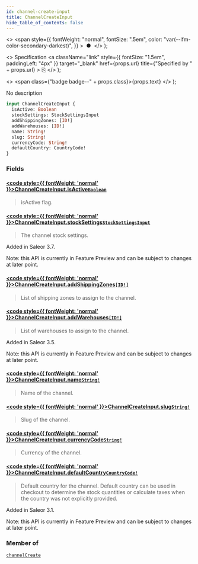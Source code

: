 ```yaml
---
id: channel-create-input
title: ChannelCreateInput
hide_table_of_contents: false
---
```


  <>
    <span
      style={{
        fontWeight: "normal",
        fontSize: ".5em",
        color: "var(--ifm-color-secondary-darkest)",
      }}
    >
      &nbsp;●&nbsp;
    </span>
  </>
);

  <>
    Specification
    <a
      className="link"
      style={{ fontSize: "1.5em", paddingLeft: "4px" }}
      target="\_blank"
      href={props.url}
      title={"Specified by " + props.url}
    >
      ⎘
    </a>
  </>
);

  <>
    <span class={"badge badge--" + props.class}>{props.text}</span>
  </>
);

No description

```graphql
input ChannelCreateInput {
  isActive: Boolean
  stockSettings: StockSettingsInput
  addShippingZones: [ID!]
  addWarehouses: [ID!]
  name: String!
  slug: String!
  currencyCode: String!
  defaultCountry: CountryCode!
}
```

### Fields

#### [<code style={{ fontWeight: 'normal' }}>ChannelCreateInput.<b>isActive</b></code>](#)<Bullet />[`Boolean`](../../../developer/api-reference/scalars/boolean) <Badge class="secondary" text="scalar"/>

> isActive flag.

#### [<code style={{ fontWeight: 'normal' }}>ChannelCreateInput.<b>stockSettings</b></code>](#)<Bullet />[`StockSettingsInput`](../../../developer/api-reference/inputs/stock-settings-input) <Badge class="secondary" text="input"/>

> The channel stock settings.

Added in Saleor 3.7.

Note: this API is currently in Feature Preview and can be subject to changes at later point.

>

#### [<code style={{ fontWeight: 'normal' }}>ChannelCreateInput.<b>addShippingZones</b></code>](#)<Bullet />[`[ID!]`](../../../developer/api-reference/scalars/id) <Badge class="secondary" text="list"/> <Badge class="secondary" text="scalar"/>

> List of shipping zones to assign to the channel.

#### [<code style={{ fontWeight: 'normal' }}>ChannelCreateInput.<b>addWarehouses</b></code>](#)<Bullet />[`[ID!]`](../../../developer/api-reference/scalars/id) <Badge class="secondary" text="list"/> <Badge class="secondary" text="scalar"/>

> List of warehouses to assign to the channel.

Added in Saleor 3.5.

Note: this API is currently in Feature Preview and can be subject to changes at later point.

>

#### [<code style={{ fontWeight: 'normal' }}>ChannelCreateInput.<b>name</b></code>](#)<Bullet />[`String!`](../../../developer/api-reference/scalars/string) <Badge class="secondary" text="non-null"/> <Badge class="secondary" text="scalar"/>

> Name of the channel.

#### [<code style={{ fontWeight: 'normal' }}>ChannelCreateInput.<b>slug</b></code>](#)<Bullet />[`String!`](../../../developer/api-reference/scalars/string) <Badge class="secondary" text="non-null"/> <Badge class="secondary" text="scalar"/>

> Slug of the channel.

#### [<code style={{ fontWeight: 'normal' }}>ChannelCreateInput.<b>currencyCode</b></code>](#)<Bullet />[`String!`](../../../developer/api-reference/scalars/string) <Badge class="secondary" text="non-null"/> <Badge class="secondary" text="scalar"/>

> Currency of the channel.

#### [<code style={{ fontWeight: 'normal' }}>ChannelCreateInput.<b>defaultCountry</b></code>](#)<Bullet />[`CountryCode!`](../../../developer/api-reference/enums/country-code) <Badge class="secondary" text="non-null"/> <Badge class="secondary" text="enum"/>

> Default country for the channel. Default country can be used in checkout to determine the stock quantities or calculate taxes when the country was not explicitly provided.

Added in Saleor 3.1.

Note: this API is currently in Feature Preview and can be subject to changes at later point.

>

### Member of

[`channelCreate`](../../../developer/api-reference/mutations/channel-create) <Badge class="secondary" text="mutation"/>
